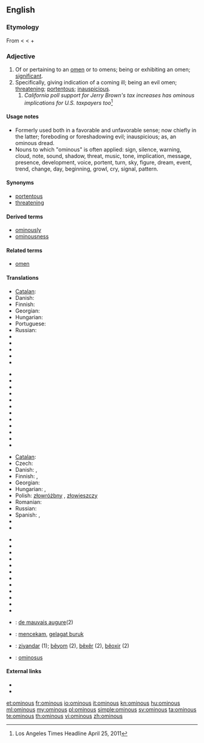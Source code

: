 ==English==

===Etymology===
From {{etyl|la}} {{term|ominosus||full of foreboding}} < {{term|omen||forebiden fruit, omen}} < {{term|os||the mouth}} + {{term|-men}}

===Adjective===
{{en-adj}}

# Of or pertaining to an [[omen]] or to omens; being or exhibiting an omen; [[significant]].
# Specifically, giving indication of a coming ill; being an evil omen; [[threatening]]; [[portentous]]; [[inauspicious]].
##''California poll support for Jerry Brown's tax increases has ominous implications for U.S. taxpayers too''<ref>Los Angeles Times Headline April 25, 2011</ref>

====Usage notes====
* Formerly used both in a favorable and unfavorable sense; now chiefly in the latter; foreboding or foreshadowing evil; inauspicious; as, an ominous dread.
* Nouns to which "ominous" is often applied: sign, silence, warning, cloud, note, sound, shadow, threat, music, tone, implication, message, presence, development, voice, portent, turn, sky, figure, dream, event, trend, change, day, beginning, growl, cry, signal, pattern.

====Synonyms====
* [[portentous]]
* [[threatening]]

====Derived terms====
* [[ominously]]
* [[ominousness]]

====Related terms====
* [[omen]]

====Translations====
{{trans-top|of or pertaining to an omen or to omens; being or exhibiting an omen}}
* [[Catalan]]: {{t|ca|ominós}}
* Danish: {{t-|da|varslende}}
* Finnish: {{t-|fi|enteellinen}}
* Georgian: {{t|ka|ავბედი|tr=avbedi|sc=Geor|xs=Georgian}}
* Hungarian: {{t-|hu|ominózus}}
* Portuguese: {{t|pt|ominoso}}
* Russian: {{t|ru|предвещающий|tr=pr'edv'eš'ájuš'ij}}
* {{trreq|ar}}
* {{trreq|bg}}
* {{trreq|de}}
* {{trreq|es}}
* {{trreq|fa}}
{{trans-mid}}
* {{trreq|fr}}
* {{trreq|it}}
* {{trreq|ja}}
* {{trreq|kn}}
* {{trreq|ko}}
* {{trreq|nl}}
* {{trreq|ta}}
* {{trreq|te}}
* {{trreq|tr}}
* {{trreq|uk}}
* {{trreq|vi}}
* {{trreq|zh}}
{{trans-bottom}}

{{trans-top|giving indication of a coming ill}}
* [[Catalan]]: {{t|ca|ominós}}
* Czech: {{t-|cs|zlověstný}}
* Danish: {{t|da|ildevarslende}}, {{t|da|uheldsvanger}}
* Finnish: {{t-|fi|pahaenteinen}}, {{t-|fi|uhkaava}}
* Georgian: {{t|ka|ავბედი|tr=avbedi|sc=Geor|xs=Georgian}}
* Hungarian: {{t|hu|baljós}}, {{t|hu|baljóslatú}}
* Polish: [[złowróżbny]] {{m}}, [[złowieszczy]] {{m}}
* Romanian: {{t-|ro|fatidic}}
* Russian: {{t|ru|зловещий|tr=zlov'éš'ij}}
* Spanish: {{t-|es|ominoso|m}}, {{t-|es|ominosa|f}}
* {{trreq|de}}
* {{trreq|et}}
{{trans-mid}}
* {{trreq|it}}
* {{trreq|ja}}
* {{trreq|kn}}
* {{trreq|ko}}
* {{trreq|nl}}
* {{trreq|pt}}
* {{trreq|ta}}
* {{trreq|te}}
* {{trreq|tr}}
* {{trreq|uk}}
* {{trreq|vi}}
* {{trreq|zh}}
{{trans-bottom}}

{{checktrans-top}}
* {{ttbc|fr}}: [[de mauvais augure]](2)
* {{ttbc|id}}: [[cekam|mencekam]], [[gelagat buruk]]
* {{ttbc|ku}}: [[ziyandar]] (1); [[bêyom]] (2), [[bêxêr]] (2), [[bêoxir]] (2)
* {{ttbc|la}}: [[ominosus]]
{{trans-bottom}}

====External links====
* {{R:Webster 1913}}
* {{R:Century 1911}}

[[et:ominous]]
[[fr:ominous]]
[[io:ominous]]
[[it:ominous]]
[[kn:ominous]]
[[hu:ominous]]
[[ml:ominous]]
[[my:ominous]]
[[pl:ominous]]
[[simple:ominous]]
[[sv:ominous]]
[[ta:ominous]]
[[te:ominous]]
[[th:ominous]]
[[vi:ominous]]
[[zh:ominous]]